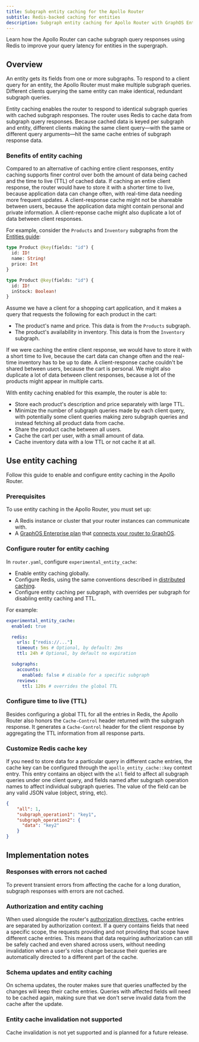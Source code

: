 ```yaml
---
title: Subgraph entity caching for the Apollo Router
subtitle: Redis-backed caching for entities
description: Subgraph entity caching for Apollo Router with GraphOS Enterprise. Cache and reuse individual entities across queries.
---
```


<EnterpriseFeature />

Learn how the Apollo Router can cache subgraph query responses using Redis to improve your query latency for entities in the supergraph.

## Overview

An entity gets its fields from one or more subgraphs. To respond to a client query for an entity, the Apollo Router must make multiple subgraph queries. Different clients querying the same entity can make identical, redundant subgraph queries. 

Entity caching enables the router to respond to identical subgraph queries with cached subgraph responses. The router uses Redis to cache data from subgraph query responses. Because cached data is keyed per subgraph and entity, different clients making the same client query&mdash;with the same or different query arguments&mdash;hit the same cache entries of subgraph response data.

### Benefits of entity caching

Compared to an alternative of caching entire client responses, entity caching supports finer control over both the amount of data being cached and the time to live (TTL) of cached data. If caching an entire client response, the router would have to store it with a shorter time to live, because application data can change often, with real-time data needing more frequent updates. A client-response cache might not be shareable between users, because the application data might contain personal and private information. A client-reponse cache might also duplicate a lot of data between client responses.

For example, consider the `Products` and `Inventory` subgraphs from the [Entities guide](/federation/entities):

<CodeColumns>

```graphql title="Products subgraph"
type Product @key(fields: "id") {
  id: ID!
  name: String!
  price: Int
}
```

```graphql title="Inventory subgraph"
type Product @key(fields: "id") {
  id: ID!
  inStock: Boolean!
}
```

</CodeColumns>

Assume we have a client for a shopping cart application, and it makes a query that requests the following for each product in the cart:
- The product's name and price. This data is from the `Products` subgraph.
- The product's availability in inventory. This data is from the `Inventory` subgraph.

If we were caching the entire client response, we would have to store it with a short time to live, because the cart data can change often and the real-time inventory has to be up to date. A client-response cache couldn't be shared between users, because the cart is personal. We might also duplicate a lot of data between client responses, because a lot of the products might appear in multiple carts.

With entity caching enabled for this example, the router is able to:
- Store each product's description and price separately with large TTL.
- Minimize the number of subgraph queries made by each client query, with potentially some client queries making zero subgraph queries and instead fetching all product data from cache.
- Share the product cache between all users.
- Cache the cart per user, with a small amount of data.
- Cache inventory data with a low TTL or not cache it at all.

## Use entity caching

Follow this guide to enable and configure entity caching in the Apollo Router.

### Prerequisites

To use entity caching in the Apollo Router, you must set up:

- A Redis instance or cluster that your router instances can communicate with.
- A [GraphOS Enterprise plan](https://www.apollographql.com/pricing/) that [connects your router to GraphOS](./overview/#environment-variables).

### Configure router for entity caching

In `router.yaml`, configure `experimental_entity_cache`:
- Enable entity caching globally.
- Configure Redis, using the same conventions described in [distributed caching](./distributed-caching).
- Configure entity caching per subgraph, with overrides per subgraph for disabling entity caching and TTL.

For example:

```yaml title="router.yaml"
experimental_entity_cache:
  enabled: true

  redis:
    urls: ["redis://..."]
    timeout: 5ms # Optional, by default: 2ms
    ttl: 24h # Optional, by default no expiration

  subgraphs:
    accounts:
      enabled: false # disable for a specific subgraph
    reviews:
      ttl: 120s # overrides the global TTL
```

### Configure time to live (TTL)

Besides configuring a global TTL for all the entries in Redis, the Apollo Router also honors the `Cache-Control` header returned with the subgraph response. It generates a `Cache-Control` header for the client response by aggregating the TTL information from all response parts.

### Customize Redis cache key

If you need to store data for a particular query in different cache entries, the cache key can be configured through the `apollo_entity_cache::key` context entry. This entry contains an object with the `all` field to affect all subgraph queries under one client query, and fields named after subgraph operation names to affect individual subgraph queries. The value of the field can be any valid JSON value (object, string, etc).

```json
{
    "all": 1,
    "subgraph_operation1": "key1",
    "subgraph_operation2": {
      "data": "key2"
    }
}

```

## Implementation notes

### Responses with errors not cached

To prevent transient errors from affecting the cache for a long duration, subgraph responses with errors are not cached.

### Authorization and entity caching

When used alongside the router's [authorization directives](./authorization), cache entries are separated by authorization context. If a query contains fields that need a specific scope, the requests providing and not providing that scope have different cache entries. This means that data requiring authorization can still be safely cached and even shared across users, without needing invalidation when a user's roles change because their queries are automatically directed to a different part of the cache.

### Schema updates and entity caching

On schema updates, the router makes sure that queries unaffected by the changes will keep their cache entries. Queries with affected fields will need to be cached again, making sure that we don't serve invalid data from the cache after the update.

### Entity cache invalidation not supported

Cache invalidation is not yet supported and is planned for a future release.
